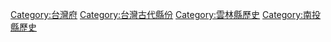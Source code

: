 {{Catmore|雲林縣 (清朝)}}

[[Category:台灣府|Category:台灣府]]
[[Category:台灣古代縣份|Category:台灣古代縣份]]
[[Category:雲林縣歷史|Category:雲林縣歷史]]
[[Category:南投縣歷史|Category:南投縣歷史]]